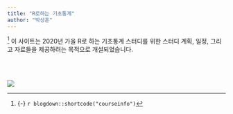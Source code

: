 ```yaml
---
title: "R로하는 기초통계"
author: "박상훈"
---
```


^[{-} `r blogdown::shortcode("courseinfo")`] <span class="newthought"> 이 사이트는 </span> 2020년 가을 R로 하는 기초통계 스터디를 위한 스터디 계획, 일정, 그리고 자료들을 제공하려는 목적으로 개설되었습니다.




<br><br>

<!-- <span class="newthought">What statistics tell</span> -->
![](static/images/Statistics.jpg)
